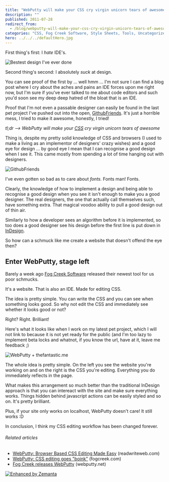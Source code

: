 ```yaml
---
title: "WebPutty will make your CSS cry virgin unicorn tears of awesome"
description: ""
published: 2011-07-28
redirect_from:
  - /blog/webputty-will-make-your-css-cry-virgin-unicorn-tears-of-awesome/swizec/2008
categories: "CSS, Fog Creek Software, Style Sheets, Tools, Uncategorized"
hero: ../../../defaultHero.jpg
---
```


First thing's first: I _hate_ IDE's.

![](https://swizec.com/blog/wp-content/uploads/2011/07/Screen-Shot-2011-07-27-at-1.35-300x179.png "Bestest design I've ever done")

Second thing's second: I absolutely _suck_ at design.

You can see proof of the first by ... well hmm ... I'm not sure I can find a blog post where I cry about the aches and pains an IDE forces upon me right now, but I'm sure if you've ever talked to me about code editors and such you'd soon see my deep deep hatred of the bloat that is an IDE.

Proof that I'm not even a passable designer can easily be found in the last pet project I've pushed out into the open, [GithubFriends](http://githubfriends.swizec.com). It's just a horrible mess, I tried to make it awesome, honestly, I tried!

_tl;dr --> WebPutty will make your [CSS](http://en.wikipedia.org/wiki/Cascading_Style_Sheets "Cascading Style Sheets") cry virgin unicorn tears of awesome_

Thing is, despite my pretty solid knowledge of CSS and browsers (I used to make a living as an implementor of designers' crazy wishes) and a good eye for design ... by good eye I mean that I can recognise a good design when I see it. This came mostly from spending a lot of time hanging out with designers.

![](https://swizec.com/blog/wp-content/uploads/2011/07/Screen-Shot-2011-07-28-at-11.35.51-AM-300x176.png "GithubFriends")

I've even gotten so bad as to care about _fonts._ Fonts man! Fonts.

Clearly, the knowledge of how to implement a design and being able to recognise a good design when you see it isn't enough to make you a good designer. The real designers, the one that actually call themselves such, have something extra. That magical voodoo ability to pull a good design out of thin air.

Similarly to how a developer sees an algorithm before it is implemented, so too does a good designer see his design before the first line is put down in [InDesign](http://www.adobe.com/products/indesign/main.html "Adobe InDesign").

So how can a schmuck like me create a website that doesn't offend the eye then?

<!--more-->

## Enter WebPutty, stage left

Barely a week ago [Fog Creek Software](http://www.fogcreek.com "Fog Creek Software") released their newest tool for us poor schmucks.

It's a website. That is also an IDE. Made for editing CSS.

The idea is pretty simple. You can write the CSS and you can see when something looks good. So why not edit the CSS and immediately see whether it looks good or not?

Right? Right. Brilliant!

Here's what it looks like when I work on my latest pet project, which I will not link to because it is not yet ready for the public (and I'm too lazy to implement beta locks and whatnot, if you know the url, have at it, leave me feedback ;)

![](https://swizec.com/blog/wp-content/uploads/2011/07/Screen-Shot-2011-07-28-at-11.42.12-AM-e1311879209766.png "WebPutty + thefantastic.me")

The whole idea is pretty simple. On the left you see the website you're working on and on the right is the CSS you're editing. Everything you do immediately reflects in the page.

What makes this arrangement so much better than the traditional InDesign approach is that you can intereact with the site and make sure everything works. Things hidden behind javascript actions can be easily styled and so on. It's pretty brilliant.

Plus, if your site only works on localhost, WebPutty doesn't care! It still works :D

In conclusion, I think my CSS editing workflow has been changed forever.

###### Related articles

- [WebPutty: Browser Based CSS Editing Made Easy](http://www.readwriteweb.com/hack/2011/07/webputty-browser-based-css-editor.php) (readwriteweb.com)
- [WebPutty: CSS editing goes "boink"](http://blog.fogcreek.com/webputty-css-editing-goes-boink/) (fogcreek.com)
- [Fog Creek releases WebPutty](http://www.webputty.net/) (webputty.net)

[![Enhanced by Zemanta](https://img.zemanta.com/zemified_e.png?x-id=e366686c-293f-4e71-84a1-22fd7cc4b581)](http://www.zemanta.com/ "Enhanced by Zemanta")
